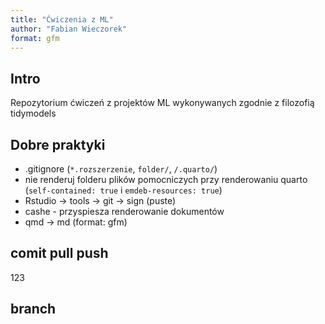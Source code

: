 ```yaml
---
title: "Ćwiczenia z ML"
author: "Fabian Wieczorek"
format: gfm
---
```


## Intro
Repozytorium ćwiczeń z projektów ML wykonywanych zgodnie z filozofią tidymodels

## Dobre praktyki

* .gitignore (`*.rozszerzenie`, `folder/`, `/.quarto/`)
* nie renderuj folderu plików pomocniczych przy renderowaniu quarto
(`self-contained: true` i `emdeb-resources: true`)
* Rstudio -> tools -> git -> sign (puste)
* cashe - przyspiesza renderowanie dokumentów
* qmd -> md (format: gfm)

## comit pull push

123

## branch

